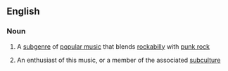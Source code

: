 ==English==

===Noun===
{{wikipedia}}
{{en-noun|-}}

#{{music}} A [[subgenre]] of [[popular music]] that blends [[rockabilly]] with [[punk rock]]
# An enthusiast of this music, or a member of the associated [[subculture]]